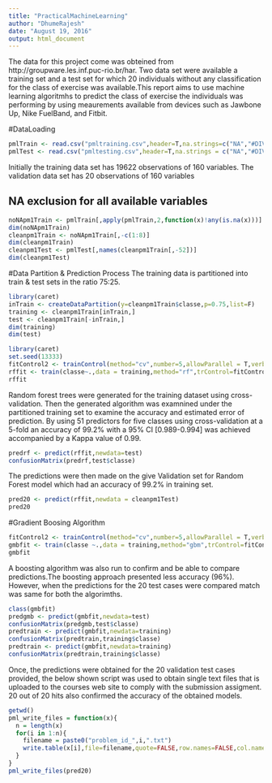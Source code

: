 ```yaml
---
title: "PracticalMachineLearning"
author: "DhumeRajesh"
date: "August 19, 2016"
output: html_document
---
```

The data for this project come was obteined from http://groupware.les.inf.puc-rio.br/har. Two data set were available a training set and a test set for which 20 individuals without any classification for the class of exercise was available.This report aims to use machine learning algoritmhs to predict the class of exercise the individuals was performing by using meaurements available from devices such as Jawbone Up, Nike FuelBand, and Fitbit.

#DataLoading
```r
pmlTrain <- read.csv("pmltraining.csv",header=T,na.strings=c("NA","#DIV/0!"))
pmlTest <- read.csv("pmltesting.csv",header=T,na.strings = c("NA","#DIV/0!"))
```
Initially the training data set has 19622 observations of 160 variables. The validation data set has 20 observations of 160 variables

## NA exclusion for all available variables

```r
noNApm1Train <- pmlTrain[,apply(pmlTrain,2,function(x)!any(is.na(x)))]
dim(noNApm1Train)
cleanpm1Train <- noNApm1Train[,-c(1:8)]
dim(cleanpm1Train)
cleanpm1Test <- pmlTest[,names(cleanpm1Train[,-52])]
dim(cleanpm1Test)
```
#Data Partition & Prediction Process
The training data is partitioned into train & test sets in the ratio 75:25.
```r
library(caret)
inTrain <- createDataPartition(y=cleanpm1Train$classe,p=0.75,list=F)
training <- cleanpm1Train[inTrain,]
test <- cleanpm1Train[-inTrain,]
dim(training)
dim(test)
```
```r
library(caret)
set.seed(13333)
fitControl2 <- trainControl(method="cv",number=5,allowParallel = T,verbose=T)
rffit <- train(classe~.,data = training,method="rf",trControl=fitControl2,verbose=F)
rffit
```
Random forest trees were generated for the training dataset using cross-validation. Then the generated algorithm was examnined under the partitioned training set to examine the accuracy and estimated error of prediction. By using 51 predictors for five classes using cross-validation at a 5-fold an accuracy of 99.2% with a 95% CI [0.989-0.994] was achieved accompanied by a Kappa value of 0.99.
```r
predrf <- predict(rffit,newdata=test)
confusionMatrix(predrf,test$classe)

```
The predictions were then made on the give Validation set for Random Forest model which had an accuracy of 99.2% in training set.
```r
pred20 <- predict(rffit,newdata = cleanpm1Test)
pred20
```
#Gradient Boosing Algorithm

```r
fitControl2 <- trainControl(method="cv",number=5,allowParallel = T,verbose=T)
gmbfit <- train(classe ~.,data = training,method="gbm",trControl=fitControl2,verbose=F)
gmbfit
```
A boosting algorithm was also run to confirm and be able to compare predictions.The boosting approach presented less accuracy (96%). However, when the predictions for the 20 test cases were compared match was same for both the algorimths.
```r
class(gmbfit)
predgmb <- predict(gmbfit,newdata=test)
confusionMatrix(predgmb,test$classe)
predtrain <- predict(gmbfit,newdata=training)
confusionMatrix(predtrain,training$classe)
predtrain <- predict(gmbfit,newdata=training)
confusionMatrix(predtrain,training$classe)
```
Once, the predictions were obtained for the 20 validation test cases provided, the below shown script was used to obtain single text files that is uploaded to the courses web site to comply with the submission assigment. 20 out of 20 hits also confirmed the accuracy of the obtained models.
```r
getwd()
pml_write_files = function(x){
  n = length(x)
  for(i in 1:n){
    filename = paste0("problem_id_",i,".txt")
    write.table(x[i],file=filename,quote=FALSE,row.names=FALSE,col.names=FALSE)
  }
}
pml_write_files(pred20)

```


